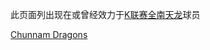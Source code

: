 {{Catnav|頁面分類|...|韩国體育|韩国足球|效力韩国俱乐部的球员}}
{{Catnav|頁面分類|...|各國足球|韩国足球|效力韩国俱乐部的球员}}

此页面列出现在或曾经效力于[[K联赛|K联赛]][[全南天龙|全南天龙]]球员
{{Commonscat|Players of Jeonnam Dragons}}

[[Category:效力韩国俱乐部的球员|Chunnam Dragons]]